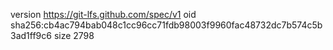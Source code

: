 version https://git-lfs.github.com/spec/v1
oid sha256:cb4ac794bab048c1cc96cc71fdb98003f9960fac48732dc7b574c5b3ad1ff9c6
size 2798
